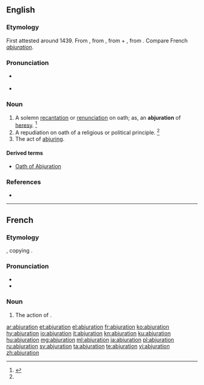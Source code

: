 ==English==

===Etymology===
First attested around 1439. From {{etyl|enm|en}} {{term|abjuracioun|lang=enm}}, from {{etyl|la|en}} {{m|la|abiūrātiō||forswearing, abjuration}}, from {{term|ab||from, away from|lang=la}} + {{m|la|iūrō||swear or take an oath}}, from {{m|la|iūs||law, right, duty}}. Compare French ''[[abjuration#French|abjuration]]''.

===Pronunciation===
* {{a|US}} {{IPA|/ˌæb.d͡ʒʊˈreɪ.ʃn̩/|/ˌæb.d͡ʒəˈreɪ.ʃn̩/|/ˌæb.d͡ʒʊɹˈɹeɪ.ʃn̩/}}
* {{rhymes|eɪʃən}}

===Noun===
{{en-noun}}

# A solemn [[recantation]] or [[renunciation]] on oath; as, an '''abjuration''' of [[heresy]]. {{defdate|First attested around 1350 to 1470.}}<ref name=SOED>{{R:SOED5|page=5}}</ref>
# A repudiation on oath of a religious or political principle. {{defdate|Mid 17<sup>th</sup> century.}}<ref name=SOED/>
# The act of [[abjure|abjuring]].

====Derived terms====
* [[Oath of Abjuration]]

===References===
<references/>
* {{R:Webster 1913}}

----

==French==

===Etymology===
{{suffix|abjurer|ation|lang=fr}}, copying {{etyl|la|fr}} {{m|la|abiūrātiō||forswearing, abjuration}}.

===Pronunciation===
* {{audio|Fr-abjuration.ogg|Audio|lang=fr}}
* {{rhymes|jɔ̃|lang=fr}}

===Noun===
{{fr-noun|f}}

# {{context|formal|lang=fr}} The action of {{term|abjurer|lang=fr}}.

[[ar:abjuration]]
[[et:abjuration]]
[[el:abjuration]]
[[fr:abjuration]]
[[ko:abjuration]]
[[hy:abjuration]]
[[io:abjuration]]
[[it:abjuration]]
[[kn:abjuration]]
[[ku:abjuration]]
[[hu:abjuration]]
[[mg:abjuration]]
[[ml:abjuration]]
[[ja:abjuration]]
[[pl:abjuration]]
[[ru:abjuration]]
[[sv:abjuration]]
[[ta:abjuration]]
[[te:abjuration]]
[[vi:abjuration]]
[[zh:abjuration]]